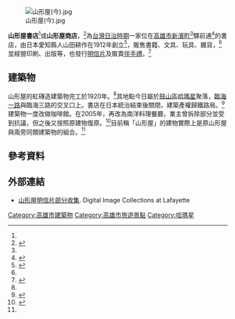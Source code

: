 [[File:山形屋(今).jpg|thumb]]

'''山形屋書店'''<ref name ="大"/>或'''山形屋商店'''，<ref name="tais">{{cite book|author=杉浦和作|title=臺灣商工人名錄第五編 昭和四年現在 高雄州商工人名錄|publisher=臺灣實業興信所編簒部|year=1929}}</ref>為[[台灣日治時期|台灣日治時期]]一家位在[[高雄市|高雄市]][[新濱町|新濱町]]<ref name="tais"/>驛前通<ref name="大">{{Cite web |url=http://jdlib.ntl.gov.tw/cgi-bin/gs/browsepic.cgi?size=60&fu=%2FNTdata%2Fbjn00310%2F%2Fcca100003-thm-bjn00310-cpatt11-t.jpg |title=大高雄建設論と市の現勢 (附錄) |accessdate=2020-10-08 |archive-date=2013-10-04 |archive-url=https://web.archive.org/web/20131004215325/http://jdlib.ntl.gov.tw/cgi-bin/gs/browsepic.cgi?size=60&fu=%2FNTdata%2Fbjn00310%2F%2Fcca100003-thm-bjn00310-cpatt11-t.jpg |dead-url=yes }}</ref>的書店，由日本愛知縣人山田耕作在1912年創立<ref>{{Cite web|title=[時光]一張老照片看高雄第一間書店的故事 - 三餘書店|url=https://www.takaobooks.tw/magazine-info.asp?id=350&fbclid=IwAR19nKulZm9bkZRpMcj6mYNPbIQ5qyCCYwNbA_uVH2tyJhhRV3YrvUAtHkQ|accessdate=2020-05-10|work=www.takaobooks.tw}}</ref>，販售書籍、文具、玩具、雜貨，<ref name="tais"/>並經營印刷、出版等，也發行[[明信片|明信片]]及販賣[[伴手禮|伴手禮]]。<ref name="tabi">{{cite web|url=http://www.tabitabi-taipei.com/more/2004/0323/index.html|title=高雄　山形屋カフェ|date=2004-03-23|accessdate=2010-09-02|publisher=旅旅台北|archive-date=2010-02-01|archive-url=https://web.archive.org/web/20100201111308/http://www.tabitabi-taipei.com/more/2004/0323/index.html|dead-url=no}}</ref>

== 建築物 ==
山形屋的紅磚造建築物完工於1920年。<ref name="tabi"/>其地點今日屬於[[鼓山區|鼓山區]][[哈瑪星|哈瑪星]]聚落，[[臨海一路|臨海一路]]與臨海三路的交叉口上。書店在日本統治結束後關閉，建築產權歸鐵路局。<ref name="vrw">{{cite web|url=http://www.vrwalker.net/tw/scenery_view.php?tbname=stores&serno=54|title=壹貳樓古蹟餐廳|publisher=實境旅遊網|accessdate=2010-09-02|archive-date=2017-10-02|archive-url=https://web.archive.org/web/20171002051724/http://www.vrwalker.net/tw/scenery_view.php?tbname=stores&serno=54|dead-url=no}}</ref>建築物一度改做咖啡館。在2005年，再改為南洋料理餐廳，業主曾拆除部分並受到抗議，但之後又按照原建物復原。<ref>{{cite news|url=http://tw.nextmedia.com/applenews/article/art_id/2267423/IssueID/20051215|title=李興文破壞古蹟砸千萬重修舊好|date=2005-12-15|publisher=蘋果日報|author=葉婉如|accessdate=2010-09-02}}{{Dead link|date=2019年12月 |bot=InternetArchiveBot |fix-attempted=yes }}</ref>目前稱「山形屋」的建物實際上是原山形屋與兩旁同類建築物的組合。<ref name="vrw"/>

== 參考資料 ==
{{reflist}}

==外部連結==
{{commons category|Yamakata House}}
*[http://cdm.lafayette.edu/cdm4/results.php?CISOOP1=all&CISOBOX1=Yamagataya&CISOFIELD1=CISOSEARCHALL&CISOROOT=all 山形屋明信片部分收集]{{dead link|date=2017年12月 |bot=InternetArchiveBot |fix-attempted=yes }}. Digital Image Collections at Lafayette

[[Category:高雄市建築物|Category:高雄市建築物]]
[[Category:高雄市旅遊景點|Category:高雄市旅遊景點]]
[[Category:哈瑪星|Category:哈瑪星]]